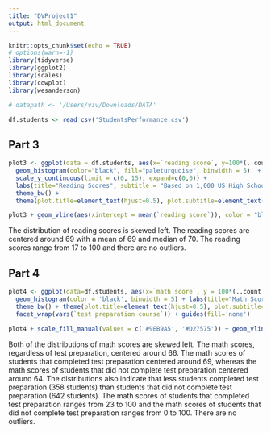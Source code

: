 ```yaml
---
title: "DVProject1"
output: html_document
---
```


```r
knitr::opts_chunk$set(echo = TRUE)
# options(warn=-1)
library(tidyverse)
library(ggplot2)
library(scales)
library(cowplot)
library(wesanderson)

# datapath <- '/Users/viv/Downloads/DATA'
```  

```r
df.students <- read_csv('StudentsPerformance.csv')
```


## Part 3

```r
plot3 <- ggplot(data = df.students, aes(x=`reading score`, y=100*(..count../sum(..count..)))) +
  geom_histogram(color="black", fill="paleturquoise", binwidth = 5)  +
  scale_y_continuous(limit = c(0, 15), expand=c(0,0)) +
  labs(title="Reading Scores", subtitle = "Based on 1,000 US High School Students", x="Score", y="Percent (%)", caption = "Data From Kaggle: Student Performance")  +
  theme_bw() +
  theme(plot.title=element_text(hjust=0.5), plot.subtitle=element_text(hjust=0.5))

plot3 + geom_vline(aes(xintercept = mean(`reading score`)), color = "black", linetype = "dashed", size = 0.8)
```

The distribution of reading scores is skewed left. The reading scores are centered around 69 with a mean of 69 and median of 70. The reading scores range from 17 to 100 and there are no outliers.


## Part 4

```r
plot4 <- ggplot(data=df.students, aes(x=`math score`, y = 100*(..count../sum(..count..)), fill=`test preparation course`)) +
  geom_histogram(color = 'black', binwidth = 5) + labs(title="Math Scores by Test Preparation", subtitle = "Based on 1,000 US High School Students", x="Score", y="Percent (%)", caption = "Data From Kaggle: Student Performance")  + scale_y_continuous(limit = c(0, 10), expand=c(0,0)) + 
  theme_bw() + theme(plot.title=element_text(hjust=0.5), plot.subtitle=element_text(hjust=0.5)) +
  facet_wrap(vars(`test preparation course`)) + guides(fill='none') 

plot4 + scale_fill_manual(values = c('#9EB9A5', '#D27575')) + geom_vline(aes(xintercept = mean(`math score`)), color = "black", linetype = "dashed", size = 0.5)
```

Both of the distributions of math scores are skewed left. The math scores, regardless of test preparation, centered around 66. The math scores of students that completed test preparation centered around 69, whereas the math scores of students that did not complete test preparation centered around 64. The distributions also indicate that less students completed test preparation (358 students) than students that did not complete test preparation (642 students). The math scores of students that completed test preparation ranges from 23 to 100 and the math scores of students that did not complete test preparation ranges from 0 to 100. There are no outliers.

